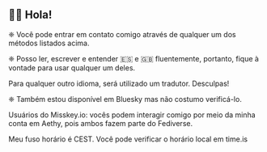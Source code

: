 
## 👋🏿 Hola!

❈ Você pode entrar em contato comigo através de qualquer um dos métodos listados acima.

❈ Posso ler, escrever e entender 🇪🇸 e 🇬🇧 fluentemente, portanto, fique à vontade para usar qualquer um deles.

<StyledBlockquote blockquoteType={BlockquoteType.Info}>
Para qualquer outro idioma, será utilizado um tradutor. Desculpas!
</StyledBlockquote>

❈ Também estou disponível em <A h="https://bsky.app/profile/di-xiv.bsky.social">Bluesky</A> mas não costumo verificá-lo.

<StyledBlockquote blockquoteType={BlockquoteType.Tip}>
Usuários do Misskey.io: vocês podem interagir comigo por meio da minha conta em <A h="https://aethy.com/@di_xiv">Aethy</A>, pois ambos fazem parte do <A h="https://pt.wikipedia.org/wiki/Fediverse">Fediverse</A>.
</StyledBlockquote>

Meu fuso horário é CEST. Você pode verificar o horário local em <A h="https://time.is/CEST">time.is</A>
